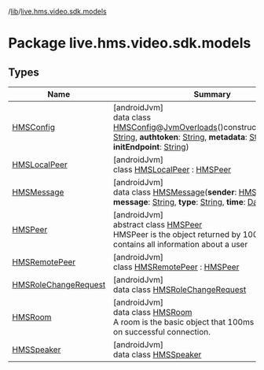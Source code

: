 /[lib](/api-reference/android/v2/home/content)/[live.hms.video.sdk.models](index)

# Package live.hms.video.sdk.models

## Types

| Name                                                     | Summary                                                                                                                                                                                                                                                                                                                                                                                                                                                                                                                                                                           |
| -------------------------------------------------------- | --------------------------------------------------------------------------------------------------------------------------------------------------------------------------------------------------------------------------------------------------------------------------------------------------------------------------------------------------------------------------------------------------------------------------------------------------------------------------------------------------------------------------------------------------------------------------------- |
| [HMSConfig](-h-m-s-config/index)                         | [androidJvm]<br />data class [HMSConfig](-h-m-s-config/index)@[JvmOverloads](https://kotlinlang.org/api/latest/jvm/stdlib/kotlin.jvm/-jvm-overloads/index.html)()constructor(**userName**: [String](https://kotlinlang.org/api/latest/jvm/stdlib/kotlin/-string/index.html), **authtoken**: [String](https://kotlinlang.org/api/latest/jvm/stdlib/kotlin/-string/index.html), **metadata**: [String](https://kotlinlang.org/api/latest/jvm/stdlib/kotlin/-string/index.html), **initEndpoint**: [String](https://kotlinlang.org/api/latest/jvm/stdlib/kotlin/-string/index.html)) |
| [HMSLocalPeer](-h-m-s-local-peer/index)                  | [androidJvm]<br />class [HMSLocalPeer](-h-m-s-local-peer/index) : [HMSPeer](-h-m-s-peer/index)                                                                                                                                                                                                                                                                                                                                                                                                                                                                                    |
| [HMSMessage](-h-m-s-message/index)                       | [androidJvm]<br />data class [HMSMessage](-h-m-s-message/index)(**sender**: [HMSPeer](-h-m-s-peer/index), **message**: [String](https://kotlinlang.org/api/latest/jvm/stdlib/kotlin/-string/index.html), **type**: [String](https://kotlinlang.org/api/latest/jvm/stdlib/kotlin/-string/index.html), **time**: [Date](https://developer.android.com/reference/kotlin/java/util/Date.html))                                                                                                                                                                                        |
| [HMSPeer](-h-m-s-peer/index)                             | [androidJvm]<br />abstract class [HMSPeer](-h-m-s-peer/index)<br />HMSPeer is the object returned by 100ms SDKs that contains all information about a user                                                                                                                                                                                                                                                                                                                                                                                                                        |
| [HMSRemotePeer](-h-m-s-remote-peer/index)                | [androidJvm]<br />class [HMSRemotePeer](-h-m-s-remote-peer/index) : [HMSPeer](-h-m-s-peer/index)                                                                                                                                                                                                                                                                                                                                                                                                                                                                                  |
| [HMSRoleChangeRequest](-h-m-s-role-change-request/index) | [androidJvm]<br />data class [HMSRoleChangeRequest](-h-m-s-role-change-request/index)                                                                                                                                                                                                                                                                                                                                                                                                                                                                                             |
| [HMSRoom](-h-m-s-room/index)                             | [androidJvm]<br />data class [HMSRoom](-h-m-s-room/index)<br />A room is the basic object that 100ms SDKs return on successful connection.                                                                                                                                                                                                                                                                                                                                                                                                                                        |
| [HMSSpeaker](-h-m-s-speaker/index)                       | [androidJvm]<br />data class [HMSSpeaker](-h-m-s-speaker/index)                                                                                                                                                                                                                                                                                                                                                                                                                                                                                                                   |
